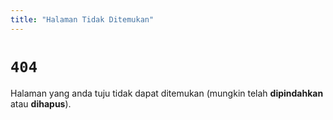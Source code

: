 ```yaml
---
title: "Halaman Tidak Ditemukan"
---
```


# `404`

Halaman yang anda tuju tidak dapat ditemukan (mungkin telah **dipindahkan** atau **dihapus**).